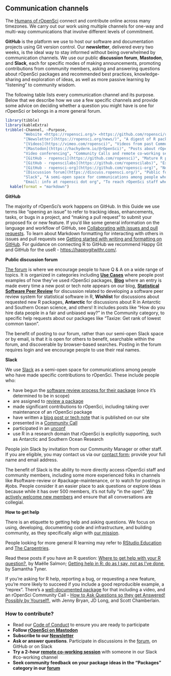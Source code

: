 ## Communication channels {#channels}


The [Humans of rOpenSci](#humans) connect and contribute online across many timezones. 
We carry out our work using multiple channels for one-way and multi-way communications that involve different levels of commitment. 

**GitHub** is the platform we use to host our software and documentation projects using Git version control. 
Our **newsletter**, delivered every two weeks, is the ideal way to stay informed without being overwhelmed by communication channels. 
We use our public **discussion forum**, **Mastodon**, and **Slack**, 
each for specific modes of making announcements, promoting contributions from community members, 
asking and answering questions about rOpenSci packages and recommended best practices,
knowledge-sharing and exploration of ideas, 
as well as more passive learning by "listening" to community wisdom. 

The following table lists every communication channel and its purpose. 
Below that we describe how we use a few specific channels and provide some advice on deciding whether a question you might have is one for rOpenSci or belongs in a more general forum.

```r
library(tibble) 
library(kableExtra)
tribble(~Channel, ~Purpose,
        "Website <https://ropensci.org/> <https://github.com/ropensci/roweb3>", "Home of rOpenSci",
        "[Newsletter](https://ropensci.org/news/)", "A digest of R package news, use cases, blog posts, events, curated every two weeks. [Subscribe](https://ropensci.org/news/) via RSS (XML), JSON feed, or email.",
        "[Videos](https://vimeo.com/ropensci)", "Videos from past Community Calls on Vimeo",
        "[Mastodon](https://hachyderm.io/@rOpenSci)", "Posts about rOpenSci software, use cases, blog posts, tech notes, events",
        "Video conferencing", "Community Calls and remote co-working sessions on Zoom",
        "[GitHub - ropensci](https://github.com/ropensci)", "Mature R packages contributed by rOpenSci staff or community-contributed peer-reviewed packages; software peer review system; rOpenSci website",
        "[GitHub - ropenscilabs](https://github.com/ropenscilabs)", "Experimental packages and code experiments from staff, collaborators, and participants of unconfs and related events",
        "[GitHub - ropensci-org](https://github.com/ropensci-org)", "Non-code repositories like this guide, the blog guide, ideas for Community Calls",
        "[Discussion forum](https://discuss.ropensci.org/)", "Public forum on Discourse for use cases, Q & A about rOpenSci packages, exploration of ideas and best practices",
        "Slack", "A semi-open space for communications among people who contribute to rOpenSci",
        "Email: info at ropensci dot org", "To reach rOpenSci staff when other modes are not suitable") %>%
  kable(format = "markdown")
```


<div id="channels-github"></div>

**GitHub**

The majority of rOpenSci's work happens on GitHub. 
In this Guide we use terms like "opening an issue" to refer to tracking ideas, 
enhancements, tasks, or bugs in a project, 
and "making a pull request" to submit your proposed fix or new feature. 
If you'd like some general information on the language and workflow of GitHub, 
see [Collaborating with issues and pull requests](https://docs.github.com/en/github/collaborating-with-issues-and-pull-requests). 
To learn about Markdown formatting for interacting with others in issues and pull requests see [Getting started with writing and formatting on GitHub](https://docs.github.com/en/github/writing-on-github/getting-started-with-writing-and-formatting-on-github). 
For guidance on connecting R to GitHub we recommend Happy Git and GitHub for the useR - [https://happygitwithr.com/](https://happygitwithr.com/). 


<div id="channels-forum"></div>

**Public discussion forum**

[The forum](https://discuss.ropensci.org/) is where we encourage people to have Q & A on a wide range of topics. 
It is organized in categories including [**Use Cases**](#usecases) where people post examples of how they've used rOpenSci packages, 
[**Blog**](#blog) where an entry is made every time a new post or tech note appears on our blog, [**Statistical Software Peer Review**](#statsreview) for discussion related to developing a software peer review system for statistical software in R, 
**Wishlist** for discussions about requested new R packages, 
**Antarctic** for discussions about R in Antarctic and Southern Ocean science, and others! 
It includes posts like "How do you hire data people in a fair and unbiased way?" in the Community category, to specific help requests about our packages like "Taxize: Get rank of lowest common taxon". 

The benefit of posting to our forum, rather than our semi-open Slack space or by email, 
is that it is open for others to benefit, searchable within the forum, 
and discoverable by browser-based searches.
Posting in the forum requires login and we encourage people to use their real names. 

<div id="channels-slack"></div>

**Slack**

We use [Slack](https://slack.com/intl/en-ca/help/articles/115004071768-What-is-Slack-) as a semi-open space for communications among people who have made specific contributions to rOpenSci. 
These include people who:

*   have begun the [software review process for their package](#devguide) 
    (once it's determined to be in scope)
*   are assigned to [review a package](#devguide) 
*   made significant contributions to rOpenSci, 
    including taking over maintenance of an rOpenSci package
*   have written a [blog post or tech note](#blog) that is published on our site
*   presented in a [Community Call](#commcalls)
*   participated in an [unconf](#unconfs)
*   use R in a research domain that rOpenSci is explicitly supporting, 
    such as Antarctic and Southern Ocean Research

People join Slack by invitation from our Community Manager or other staff. 
If you are eligible, you may contact us via our [contact form](https://ropensci.org/contact/); 
provide your full name and email address.

<!-- COMMENT: (STEFFI) Perhaps include a sentence explaining the rational for a Slack being a semi-open space. -->

The benefit of Slack is the ability to more directly access rOpenSci staff and community members,
including some more experienced folks in channels like #software-review or #package-maintenance, 
or to watch for postings in #jobs. 
People consider it an easier place to ask questions or explore ideas because while it has over 500 members, 
it's not fully "in the open". 
[We actively welcome new members](https://ropensci.org/blog/2017/07/18/value-of-welcome/) and ensure that all conversations are collegial. 

<div id="channels-help"></div>

**How to get help**

There is an etiquette to getting help and asking questions. 
We focus on using, developing, documenting code and infrastructure, 
and building community, as they specifically align with [our mission](#mission). 

People looking for more general R learning may refer to [RStudio Education](https://education.rstudio.com/) and [The Carpentries](https://carpentries.org/). 

Read these posts if you have an R question: 
[Where to get help with your R question?](https://masalmon.eu/2018/07/22/wheretogethelp/), by Maëlle Salmon; 
[Getting help in R: do as I say, not as I've done](https://sctyner.me/post/2019-2-17-rhelp/), by Samantha Tyner.

If you're asking for R help, reporting a bug, or requesting a new feature, 
you're more likely to succeed if you include a good reproducible example, a "reprex". 
There's a [well-documented package](https://reprex.tidyverse.org/) for that including a video,
and an rOpenSci Community Call - [How to Ask Questions so they get Answered! Possibly by Yourself!](https://ropensci.org/commcalls/2017-03-07/), with Jenny Bryan, JD Long, and Scott Chamberlain.


### How to contribute? 

*   Read our [Code of Conduct](https://ropensci.org/code-of-conduct/) to ensure you are ready to participate
*   **Follow [rOpenSci on Mastodon](https://hachyderm.io/@rOpenSci)**
*   **Subscribe to our [Newsletter](https://ropensci.org/news/)**
*   **Ask or answer questions**. Participate in discussions in the [forum](https://discuss.ropensci.org/), on GitHub or on Slack
*   **Try a 2-hour [remote co-working session](https://www.cscce.org/2020/02/04/online-co-working-partnerships-are-community-of-practice-in-action/)** with someone in our Slack #co-working channel
*   **Seek community feedback on your package ideas in the "Packages" category in our [forum](https://discuss.ropensci.org/c/packages)**
